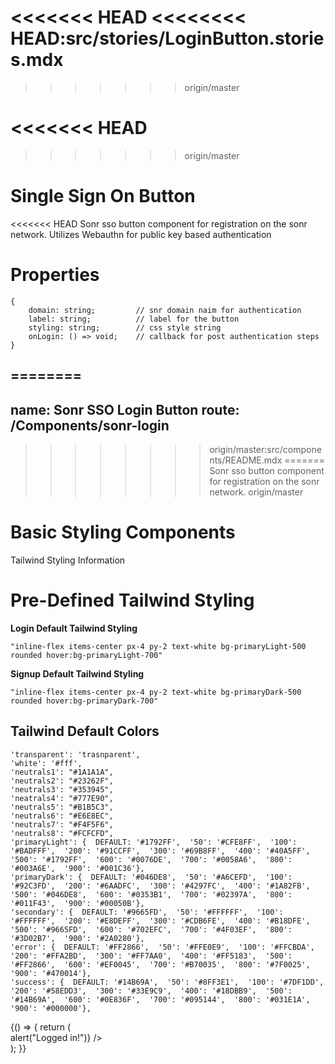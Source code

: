 <<<<<<< HEAD
<<<<<<<< HEAD:src/stories/LoginButton.stories.mdx
=======
>>>>>>> origin/master
<!-- LoginButton.stories.mdx -->



<<<<<<< HEAD
=======
>>>>>>> origin/master

<Meta title="Single Sign On Button" component={LoginButton} />


# Single Sign On Button
<<<<<<< HEAD
Sonr sso button component for registration on the sonr network. Utilizes Webauthn for public key based authentication

# Properties
```
{
    domain: string;         // snr domain naim for authentication
    label: string;          // label for the button
    styling: string;        // css style string
    onLogin: () => void;    // callback for post authentication steps
}
```

========
---
name: Sonr SSO Login Button
route: /Components/sonr-login
---
>>>>>>>> origin/master:src/components/README.mdx
=======
Sonr sso button component for registration on the sonr network.
>>>>>>> origin/master

# Basic Styling Components

Tailwind Styling Information

# Pre-Defined Tailwind Styling

**Login Default Tailwind Styling**
```
"inline-flex items-center px-4 py-2 text-white bg-primaryLight-500 rounded hover:bg-primaryLight-700"
```
**Signup Default Tailwind Styling**
```
"inline-flex items-center px-4 py-2 text-white bg-primaryDark-500 rounded hover:bg-primaryDark-700"
```

## Tailwind Default Colors

```
'transparent': 'trasnparent',
'white': '#fff',
'neutrals1': "#1A1A1A",
'neutrals2': "#23262F",
'neutrals3': "#353945",
'neatrals4': "#777E90",
'neutrals5': "#B1B5C3",
'neutrals6': "#E6E8EC",
'neutrals7': "#F4F5F6",
'neutrals8': "#FCFCFD",
'primaryLight': {  DEFAULT: '#1792FF',  '50': '#CFE8FF',  '100': '#BADFFF',  '200': '#91CCFF',  '300': '#69B8FF',  '400': '#40A5FF',  '500': '#1792FF',  '600': '#0076DE',  '700': '#0058A6',  '800': '#003A6E',  '900': '#001C36'},
'primaryDark': {  DEFAULT: '#046DE8',  '50': '#A6CEFD',  '100': '#92C3FD',  '200': '#6AADFC',  '300': '#4297FC',  '400': '#1A82FB',  '500': '#046DE8',  '600': '#0353B1',  '700': '#02397A',  '800': '#011F43',  '900': '#00050B'},
'secondary': {  DEFAULT: '#9665FD',  '50': '#FFFFFF',  '100': '#FFFFFF',  '200': '#E8DEFF',  '300': '#CDB6FE',  '400': '#B18DFE',  '500': '#9665FD',  '600': '#702EFC',  '700': '#4F03EF',  '800': '#3D02B7',  '900': '#2A0280'},
'error': {  DEFAULT: '#FF2866',  '50': '#FFE0E9',  '100': '#FFCBDA',  '200': '#FFA2BD',  '300': '#FF7AA0',  '400': '#FF5183',  '500': '#FF2866',  '600': '#EF0045',  '700': '#B70035',  '800': '#7F0025',  '900': '#470014'},
'success': {  DEFAULT: '#14B69A',  '50': '#8FF3E1',  '100': '#7DF1DD',  '200': '#58EDD3',  '300': '#33E9C9',  '400': '#18DBB9',  '500': '#14B69A',  '600': '#0E836F',  '700': '#095144',  '800': '#031E1A',  '900': '#000000'},
```

<Canvas> 
    <Story name="Primary"> 
    {() => {
        return (
        <div className="flex flex-col items-center mx-auto p-8">
        <LoginButton       
            label="Login" 
            styling={"inline-flex items-center px-4 py-2 text-white bg-primaryLight-500 rounded hover:bg-primaryLight-700"} 
            onLogin={() => alert("Logged in!")}
        />
        </div>
    );
    }}
</Story>
</Canvas>
